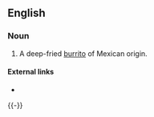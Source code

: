 ==English==

===Noun===

{{en-noun}}

# {{US}} A deep-fried [[burrito]] of Mexican origin.

====External links====
* {{pedialite}}

{{-}}